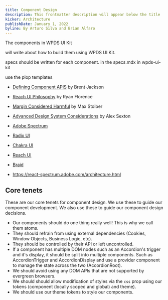 ```yaml
---
title: Component Design
description: This frontmatter description will appear below the title
kicker: Architecture
publishDate: January 1, 2022
byline: By Arturo Silva and Brian Alfaro
---
```


The components in WPDS UI Kit

will write about how to build them using WPDS UI Kit.

specs should be written for each component. in the specs.mdx in wpds-ui-kit

use the plop templates

-   [Defining Component APIS](https://jxnblk.com/blog/defining-component-apis-in-react/) by Brent Jackson
-   [Reach UI Philosophy](https://gist.github.com/ryanflorence/e5c794e6093d16a69fa88d2112a292f7) by Ryan Florence
-   [Margin Considered Harmful](https://mxstbr.com/thoughts/margin/) by Max Stoiber
-   [Advanced Design System Considerations](https://www.youtube.com/watch?v=EDyiaDJJu-4) by Alex Sexton

-   [Adobe Spectrum](https://react-spectrum.adobe.com/react-spectrum/index.html)
-   [Radix UI](https://www.radix-ui.com/)
-   [Chakra UI](https://chakra-ui.com/)
-   [Reach UI](https://reach.tech/)
-   [Braid](https://seek-oss.github.io/braid-design-system/)
-   https://react-spectrum.adobe.com/architecture.html

## Core tenets

These are our core tenets for component design. We use these to guide our component development. We also use these to guide our component design decisions.

-   Our components should do one thing really well! This is why we call them atoms.
-   They should refrain from using external dependencies (Cookies, Window Objects, Business Logic, etc).
-   They should be controlled by their API or left uncontrolled.
-   If a component has multiple DOM nodes such as an Accordion's trigger and it's display, it should be split into multiple components. Such as AccordionTrigger and AccordionDisplay and use a provider component to manage the state across the two (AccordionRoot).
-   We should avoid using any DOM APIs that are not supported by evergreen browsers.
-   We should should allow modification of styles via the `css` prop using our tokens (component (locally scoped and global) and theme).
-   We should use our theme tokens to style our components.
